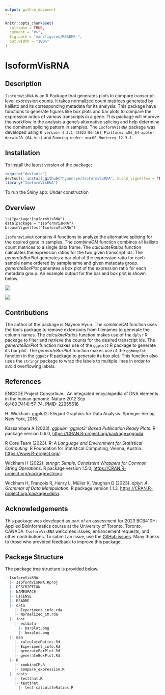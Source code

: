 ```yaml
---
output: github_document
---
```


<!-- README.md is generated from README.Rmd. Please edit that file -->

```r
knitr::opts_chunk$set(
  collapse = TRUE,
  comment = "#>",
  fig.path = "man/figures/README-",
  out.width = "100%"
)
```
# IsoformVisRNA

<!-- badges: start -->
<!-- badges: end -->

## Description

`IsoformVisRNA` is an R Package that generates plots to compare transcript-level expression counts. 
It takes normalized count matrices generated by kallisto and its corresponding metadata for its analysis.
This package have functions to generate figures like box plots and bar plots to compare the expression ratios of various transcripts in a gene.
This package will improve the workflow in the analysis a gene’s alternative splicing and help determine the dominant splicing pattern in samples.
The `IsoformVisRNA` package was developed using `R version 4.3.1 (2023-06-16)`, `Platform: x86_64-apple-darwin20 (64-bit)` and `Running under: macOS Monterey 12.3.1`.


## Installation

To install the latest version of the package:
``` r
require("devtools")
devtools::install_github("hyunnaye/IsoformVisRNA", build_vignettes = TRUE)
library("IsoformVisRNA")
```
To run the Shiny app: Under construction


## Overview

```
ls("package:IsoformVisRNA")
data(package = "IsoformVisRNA") 
browseVignettes("IsoformVisRNA")
```
`IsoformVisRNA` contains 4 functions to analyze the alternative splicing for the desired gene in samples. The *combineCM* function combines all kallisto count matrices to a single data frame. The *calculateRatios* function calculates the expression ratios for the two given transcript ids. The *generateBarPlot* generates a bar plot of the expression ratio for each sample name ordered by samplename and given metadata group. *generateBoxPlot* generates a box plot of the expression ratio for each metadata group. An example output for the bar and box plot is shown below.

![](./inst/extdata/barplot.png)

![](./inst/extdata/boxplot.png)


## Contributions

The author of the package is Nayeon Hyun. The *combineCM* function uses the tools package to remove extensions from filenames to generate the column names. The *calculateRatios* function makes use of the `dplyr` R package to filter and retrieve the counts for the desired transcript ids. The *generateBarPlot* function makes use of the `ggplot2` R package to generate its bar plot. The *generateBarPlot* function makes use of the `ggboxplot` function in the `ggpubr` R package to generate its box plot. This function also uses the `stringr` package to wrap the labels to multiple lines in order to avoid overflowing labels.


## References

  ENCODE Project Consortium.. An integrated encyclopedia of DNA elements in the human genome. Nature 2012 Sep       
  6;489(7414):57-74. PMID: 22955616
  
  H. Wickham. ggplot2: Elegant Graphics for Data Analysis. Springer-Verlag New York, 2016.
  
  Kassambara A (2023). _ggpubr: 'ggplot2' Based Publication Ready Plots_. R package version 0.6.0,
  <https://CRAN.R-project.org/package=ggpubr>.
  
  R Core Team (2023). _R: A Language and Environment for Statistical Computing_. R Foundation for Statistical
  Computing, Vienna, Austria. <https://www.R-project.org/>.
  
  Wickham H (2022). _stringr: Simple, Consistent Wrappers for Common String Operations_. R package version
  1.5.0, <https://CRAN.R-project.org/package=stringr>.
  
  Wickham H, François R, Henry L, Müller K, Vaughan D (2023). _dplyr: A Grammar of Data Manipulation_. R
  package version 1.1.3, <https://CRAN.R-project.org/package=dplyr>.
  

## Acknowledgements

This package was developed as part of an assessment for 2023 BCB410H: Applied Bioinformatics course at the University of Toronto, Toronto, CANADA. `IsoformVisRNA` welcomes issues, enhancement requests, and other contributions. To submit an issue, use the [GitHub issues](https://github.com/hyunnaye/IsoformVisRNA/issues). Many thanks to those who provided feedback to improve this package.


## Package Structure

The package tree structure is provided below.

``` r
- IsoformVisRNA
  |- IsoformVisRNA.Rproj
  |- DESCRIPTION
  |- NAMESPACE
  |- LICENSE
  |- README
  |- data
    |- Experiment_info.rda
    |- Normalized_CM.rda
  |- inst
    |- extdata
      |- barplot.png
      |- boxplot.png
  |- man
    |- calculateRatios.Rd
    |- Experiment_info.Rd
    |- generateBarPlot.Rd
    |- generateBoxPlot.Rd
  |- R
    |- combineCM.R
    |- compare_expression.R
  |- tests
    |- testthat.R
    |- testthat
      |- test-calculateRatios.R
```
